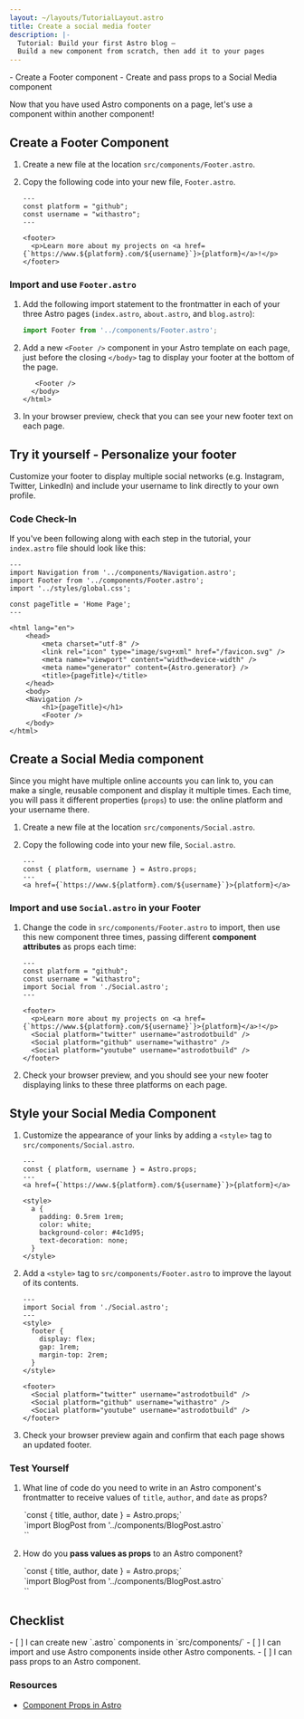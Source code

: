 ```yaml
---
layout: ~/layouts/TutorialLayout.astro
title: Create a social media footer
description: |-
  Tutorial: Build your first Astro blog —
  Build a new component from scratch, then add it to your pages
---
```




<PreCheck>
  - Create a Footer component
  - Create and pass props to a Social Media component
</PreCheck>

Now that you have used Astro components on a page, let's use a component within another component!

## Create a Footer Component

1. Create a new file at the location `src/components/Footer.astro`.

2. Copy the following code into your new file, `Footer.astro`.

    ```astro title="src/components/Footer.astro"
    ---
    const platform = "github";
    const username = "withastro";
    ---

    <footer>
      <p>Learn more about my projects on <a href={`https://www.${platform}.com/${username}`}>{platform}</a>!</p>
    </footer>
    ```

### Import and use `Footer.astro`

1. Add the following import statement to the frontmatter in each of your three Astro pages (`index.astro`, `about.astro`, and `blog.astro`):

    ```js
    import Footer from '../components/Footer.astro';
    ```

2. Add a new `<Footer />` component in your Astro template on each page, just before the closing `</body>` tag to display your footer at the bottom of the page. 

    ```astro ins={1}
       <Footer />
      </body>
    </html>
    ```

3. In your browser preview, check that you can see your new footer text on each page.

<Box icon="puzzle-piece">

## Try it yourself - Personalize your footer

Customize your footer to display multiple social networks (e.g. Instagram, Twitter, LinkedIn) and include your username to link directly to your own profile.

</Box>

### Code Check-In
If you've been following along with each step in the tutorial, your `index.astro` file should look like this:

```astro title="src/pages/index.astro"
---
import Navigation from '../components/Navigation.astro';
import Footer from '../components/Footer.astro';
import '../styles/global.css';

const pageTitle = 'Home Page';
---

<html lang="en">
	<head>
		<meta charset="utf-8" />
		<link rel="icon" type="image/svg+xml" href="/favicon.svg" />
		<meta name="viewport" content="width=device-width" />
		<meta name="generator" content={Astro.generator} />
		<title>{pageTitle}</title>
	</head>
	<body>
    <Navigation />
		<h1>{pageTitle}</h1>
		<Footer />
	</body>
</html>
```

## Create a Social Media component

Since you might have multiple online accounts you can link to, you can make a single, reusable component and display it multiple times. Each time, you will pass it different properties (`props`) to use: the online platform and your username there.

1. Create a new file at the location `src/components/Social.astro`.

2. Copy the following code into your new file, `Social.astro`.

    ```astro title="src/components/Social.astro"
    ---
    const { platform, username } = Astro.props;
    ---
    <a href={`https://www.${platform}.com/${username}`}>{platform}</a>
    ```

### Import and use `Social.astro` in your Footer

1. Change the code in `src/components/Footer.astro` to import, then use this new component three times, passing different **component attributes** as props each time:

    ```astro title="src/components/Footer.astro" del={2,3,8} ins={4,9-11}
    ---
    const platform = "github";
    const username = "withastro";
    import Social from './Social.astro';
    ---

    <footer>
      <p>Learn more about my projects on <a href={`https://www.${platform}.com/${username}`}>{platform}</a>!</p>
      <Social platform="twitter" username="astrodotbuild" />
      <Social platform="github" username="withastro" />
      <Social platform="youtube" username="astrodotbuild" />
    </footer>
    ```

2. Check your browser preview, and you should see your new footer displaying links to these three platforms on each page.

## Style your Social Media Component

1. Customize the appearance of your links by adding a `<style>` tag to `src/components/Social.astro`.

    ```astro title="src/components/Social.astro" ins={6-17} 'class="social-platform'
    ---
    const { platform, username } = Astro.props;
    ---
    <a href={`https://www.${platform}.com/${username}`}>{platform}</a>

    <style>
      a {
        padding: 0.5rem 1rem;
        color: white;
        background-color: #4c1d95;
        text-decoration: none;
      }
    </style>
    ```

2. Add a `<style>` tag to `src/components/Footer.astro` to improve the layout of its contents.

    ```astro title="src/components/Footer.astro" ins={4-10}
    ---
    import Social from './Social.astro';
    ---
    <style>
      footer {
        display: flex;
        gap: 1rem;
        margin-top: 2rem;
      }
    </style>

    <footer>
      <Social platform="twitter" username="astrodotbuild" />
      <Social platform="github" username="withastro" />
      <Social platform="youtube" username="astrodotbuild" />
    </footer>
    ```

3. Check your browser preview again and confirm that each page shows an updated footer.

<Box icon="question-mark">

### Test Yourself

1. What line of code do you need to write in an Astro component's frontmatter to receive values of `title`, `author`, and `date` as props?

    <MultipleChoice>
      <Option isCorrect>
        `const { title, author, date } = Astro.props;`
      </Option>
      <Option>
        `import BlogPost from '../components/BlogPost.astro`
      </Option>
      <Option>
        `<BlogPost title="My First Post" author="Dan" date="12 Aug 2022" />`
      </Option>
    </MultipleChoice>
    

2. How do you **pass values as props** to an Astro component?
    <MultipleChoice>
      <Option>
        `const { title, author, date } = Astro.props;`
      </Option>
      <Option>
        `import BlogPost from '../components/BlogPost.astro`
      </Option>
      <Option isCorrect>
        `<BlogPost title="My First Post" author="Dan" date="12 Aug 2022" />`
      </Option>
    </MultipleChoice>
</Box>



<Box icon="check-list">

## Checklist

<Checklist>
- [ ] I can create new `.astro` components in `src/components/`
- [ ] I can import and use Astro components inside other Astro components.
- [ ] I can pass props to an Astro component.
</Checklist>
</Box>

### Resources

- [Component Props in Astro](/en/core-concepts/astro-components/#component-props)
